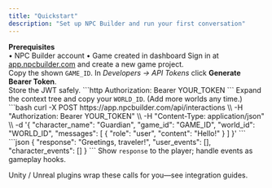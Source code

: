 ```yaml
---
title: "Quickstart"
description: "Set up NPC Builder and run your first conversation"
---
```


<Info>
<strong>Prerequisites</strong><br/>
• NPC Builder account • Game created in dashboard
</Info>

<Steps>
  <Step title="Log in & create a game">
    Sign in at <a href="https://app.npcbuilder.com">app.npcbuilder.com</a> and create a new game project.<br/>
    Copy the shown <code>GAME_ID</code>.
  </Step>

  <Step title="Generate API token">
    In <em>Developers → API Tokens</em> click <strong>Generate Bearer Token</strong>.<br/>
    Store the JWT safely.  
    ```http
    Authorization: Bearer YOUR_TOKEN
    ```
  </Step>

  <Step title="Copy World ID">
    Expand the context tree and copy your <code>WORLD_ID</code>.  
    (Add more worlds any time.)
  </Step>

  <Step title="POST /interactions">
    ```bash
    curl -X POST https://app.npcbuilder.com/api/interactions \\
      -H "Authorization: Bearer YOUR_TOKEN" \\
      -H "Content-Type: application/json" \\
      -d '{
            "character_name": "Guardian",
            "game_id": "GAME_ID",
            "world_id": "WORLD_ID",
            "messages": [
              { "role": "user", "content": "Hello!" }
            ]
          }'
    ```
  </Step>

  <Step title="Read reply">
    ```json
    {
      "response": "Greetings, traveler!",
      "user_events": [],
      "character_events": []
    }
    ```
    Show <code>response</code> to the player; handle events as gameplay hooks.
  </Step>
</Steps>

<Note>Unity / Unreal plugins wrap these calls for you—see integration guides.</Note>
